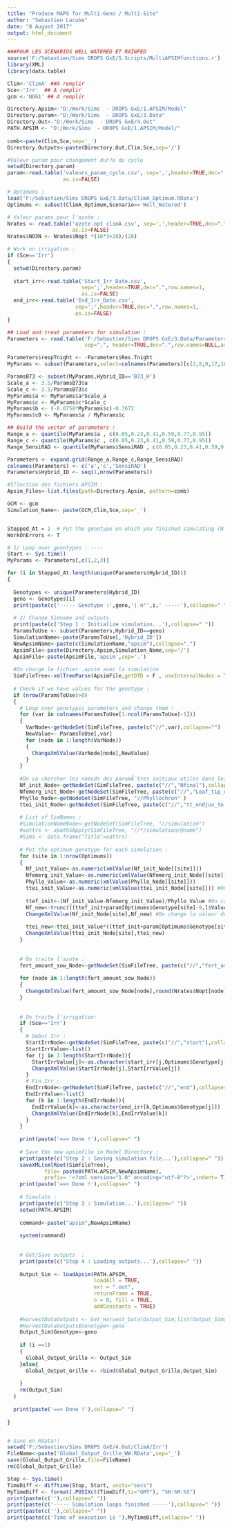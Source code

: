 ```yaml
---
title: "Produce MAPS for Multi-Geno / Multi-Site"
author: "Sebastien Lacube"
date: "8 August 2017"
output: html_document
---
```


```r


###POUR LES SCENARIOS WELL WATERED ET RAINFED
source('F:/Sebastien/Sims DROPS GxE/5.Scripts/MultiAPSIMfunctions.r')
library(XML)
library(data.table)

Clim<-'ClimA' ##A remplir
Sce<-'Irr'  ## A remplir
gcm <-'NOG1' ## A remplir

Directory.Apsim<-"D:/Work/Sims  - DROPS GxE/1.APSIM/Model"
Directory.param<-"D:/Work/Sims  - DROPS GxE/3.Data"
Directory.Out<-"D:/Work/Sims  - DROPS GxE/4.Out"
PATH.APSIM <- "D:/Work/Sims  - DROPS GxE/1.APSIM/Model/"
  
comb<-paste(Clim,Sce,sep='_')
Directory.Outputs<-paste(Directory.Out,Clim,Sce,sep='/')

#Valeur param pour changement dur?e du cycle
setwd(Directory.param)
param<-read.table('valeurs_param_cycle.csv', sep=',',header=TRUE,dec=".",row.names=NULL, 
                  as.is=FALSE)

# Optimums : 
load('F:/Sebastien/Sims DROPS GxE/3.Data/ClimA_Optimum.RData')
Optimums <- subset(ClimA_Optimum,Scenario=='Well_Watered')

# Valeur params pour l'azote : 
Nrates <- read.table('azote.opt climA.csv', sep=',',header=TRUE,dec=".",row.names=NULL, 
                     as.is=FALSE)
Nrates$NO3N <- Nrates$Nopt *(16*3+28)/(28)

# Work on irrigation :
if (Sce=='Irr')
{
  setwd(Directory.param)
  
  start_irr<-read.table('Start_Irr_Date.csv', 
                        sep=';',header=TRUE,dec=".",row.names=1, 
                        as.is=FALSE)
  end_irr<-read.table('End_Irr_Date.csv', 
                      sep=';',header=TRUE,dec=".",row.names=1, 
                      as.is=FALSE)
}

## Load and treat parameters for simulation :
Parameters <- read.table('F:/Sebastien/Sims DROPS GxE/3.Data/Parameters_DROPS_Panel_ForAPSIM.csv', 
                         sep=",", header=TRUE,dec=".",row.names=NULL,as.is=FALSE, fill=TRUE)

Parameters$respTnight <- -Parameters$Res.Tnight
MyParams <- subset(Parameters,select=colnames(Parameters)[c(2,8,9,17,16)])

ParamsB73 <- subset(MyParams,Hybrid_ID=='B73_H')
Scale_a <- 3.5/ParamsB73$a
Scale_c <- 3.5/ParamsB73$c
MyParams$a <- MyParams$a*Scale_a
MyParams$c <- MyParams$c*Scale_c
MyParams$b <- (-0.0758*MyParams$c)-0.3672
MyParams$c0 <- MyParams$a / MyParams$c

## Build the vector of parameters : 
Range_a <- quantile(MyParams$a , c(0.05,0.23,0.41,0.59,0.77,0.95)) 
Range_c <- quantile(MyParams$c , c(0.05,0.23,0.41,0.59,0.77,0.95)) 
Range_SensiRAD <- quantile(MyParams$SensiRAD , c(0.05,0.23,0.41,0.59,0.77,0.95)) 

Parameters <- expand.grid(Range_a,Range_c,Range_SensiRAD)
colnames(Parameters) <- c('a','c','SensiRAD')
Parameters$Hybrid_ID <- seq(1,nrow(Parameters))

#S?lection des fichiers APSIM :
Apsim_Files<-list.files(path=Directory.Apsim, pattern=comb)

GCM <- gcm  
Simulation_Name<- paste(GCM,Clim,Sce,sep='_')


Stopped_At = 1  # Put the genotype on which you finished simulating (Nf)! 
WorkOnErrors <- T

# 1/ Loop over genotypes : ----
Start <- Sys.time()
MyParams <- Parameters[,c(1,2,3)]

for (i in Stopped_At:length(unique(Parameters$Hybrid_ID)))
{
  
  Genotypes <- unique(Parameters$Hybrid_ID)
  geno <- Genotypes[i]
  print(paste(c('----- Genotype :',geno,'| n°',i,' -----'),collapse=" "))
  
  # 2/ Change Simname and outputs
  print(paste(c('Step 1 : Initialize simulation...'),collapse=" "))
  ParamsToUse <- subset(Parameters,Hybrid_ID==geno)
  SimulationName<-paste(ParamsToUse[,'Hybrid_ID'])
  NewApsimName<-paste(c(SimulationName,"apsim"),collapse=".")
  ApsimFile<-paste(Directory.Apsim,Simulation_Name,sep='/')
  ApsimFile<-paste(ApsimFile,'apsim',sep='.')
  
  #On charge le fichier .apsim avec la simulation
  SimFileTree<-xmlTreeParse(ApsimFile,getDTD = F , useInternalNodes = T)
  
  # CHeck if we have values for the genotype :
  if (nrow(ParamsToUse)>0)
  {
    # Loop over genotypic parameters and change them :
    for (var in colnames(ParamsToUse[1:ncol(ParamsToUse)-1]))
    {
      VarNode<-getNodeSet(SimFileTree, paste(c("//",var),collapse="") )
      NewValue<- ParamsToUse[,var]
      for (node in 1:length(VarNode))
      {
        ChangeXmlValue(VarNode[node],NewValue) 
      }
    }
    
    #On va chercher les noeuds des paramÃ¨tres initiaux utiles dans les calculs de la nouvelle valeur des paramÃ¨tres
    Nf_init_Node<-getNodeSet(SimFileTree, paste(c("//","Nfinal"),collapse="") )
    Nfemerg_init_Node<-getNodeSet(SimFileTree, paste(c("//","Leaf_tip_emerg"),collapse="") )
    Phyllo_Node<-getNodeSet(SimFileTree, "//Phyllochron" )
    ttei_init_Node<-getNodeSet(SimFileTree, paste(c("//","tt_endjuv_to_init"),collapse="") )
    
    # List of SimNames :
    #SimulationNameNode<-getNodeSet(SimFileTree, "//simulation")
    #xattrs <- xpathSApply(SimFileTree, "//*/simulation/@name")
    #Sims <- data.frame("Title"=xattrs)
    
    # Put the optimum genotype for each simulation :
    for (site in 1:nrow(Optimums))
    {
      Nf_init_Value<-as.numeric(xmlValue(Nf_init_Node[[site]]))
      Nfemerg_init_Value<-as.numeric(xmlValue(Nfemerg_init_Node[[site]]))
      Phyllo_Value<-as.numeric(xmlValue(Phyllo_Node[[site]]))
      ttei_init_Value<-as.numeric(xmlValue(ttei_init_Node[[site]])) #On rÃ©cupÃ¨re les valeurs initiales
      
      ttef_init<-(Nf_init_Value-Nfemerg_init_Value)/Phyllo_Value #On calcule le temps thermique entre Ã©mergence et flag initial
      Nf_new<-trunc(((ttef_init+param[Optimums$Genotype[site]-9,]$Value)*Phyllo_Value)+Nfemerg_init_Value) #On rajoute un tt en fonction de la durÃ©e du cycle voulue puis on calcule le NF final correspondant
      ChangeXmlValue(Nf_init_Node[site],Nf_new) #On change la valeur du NFfinal dans le xml
      
      ttei_new<-ttei_init_Value*((ttef_init+param[Optimums$Genotype[site]-9,]$Value)/ttef_init)#Idem pour le temps thermique entre endjuv et init
      ChangeXmlValue(ttei_init_Node[site],ttei_new)
    } 
    
    
    # On traite l'azote : 
    fert_amount_sow_Node<-getNodeSet(SimFileTree, paste(c("//","fert_amount_sow"),collapse="") )
    
    for (node in 1:length(fert_amount_sow_Node))
    {
      ChangeXmlValue(fert_amount_sow_Node[node],round(Nrates$Nopt[node],digits=0))
    }  
    
    
    # On traite l'irrigation:
    if (Sce=='Irr')
    {
      # Debut Irr :
      StartIrrNode<-getNodeSet(SimFileTree, paste(c("//","start"),collapse="") )
      StartIrrValue<-list()
      for (j in 1:length(StartIrrNode)){
        StartIrrValue[j]<-as.character(start_irr[j,Optimums$Genotype[j]])
        ChangeXmlValue(StartIrrNode[j],StartIrrValue[j])
      }
      # Fin Irr :
      EndIrrNode<-getNodeSet(SimFileTree, paste(c("//","end"),collapse=""))
      EndIrrValue<-list()
      for (k in 1:length(EndIrrNode)){
        EndIrrValue[k]<-as.character(end_irr[k,Optimums$Genotype[j]])
        ChangeXmlValue(EndIrrNode[k],EndIrrValue[k])
      }
    }
    
    print(paste('==> Done !'),collapse=" ")
    
    # Save the new apsimfile in Model Directory :
    print(paste(c('Step 2 : Saving simulation file...'),collapse=" "))
    saveXML(xmlRoot(SimFileTree), 
            file= paste0(PATH.APSIM,NewApsimName), 
            prefix= '<?xml version="1.0" encoding="utf-8"?>',indent= T)
    print(paste('==> Done !'),collapse=" ")
    
    # Simulate :
    print(paste(c('Step 3 : Simulation...'),collapse=" "))
    setwd(PATH.APSIM)
    
    command<-paste("apsim",NewApsimName)
    
    system(command)
    
    
    # Get/Save outputs  : 
    print(paste(c('Step 4 : Loading outputs...'),collapse=" "))
    
    Output_Sim <- loadApsim(PATH.APSIM, 
                            loadAll = TRUE, 
                            ext = ".out", 
                            returnFrame = TRUE, 
                            n = 0, fill = TRUE, 
                            addConstants = TRUE)
    
    #HarvestDataOutputs <- Get_Harvest_Data(Output_Sim,list(Output_Sim$Title,Output_Sim$year))
    #HarvestDataOutputs$Genotype<-geno
    Output_Sim$Genotype<-geno
    
    if (i ==1)
    {
      Global_Output_Grille <- Output_Sim
    }else{
      Global_Output_Grille <- rbind(Global_Output_Grille,Output_Sim)
      
    }
    rm(Output_Sim)
  }
  
  print(paste('==> Done !'),collapse=" ")  
  
}


# Save en Rdata!!
setwd('F:/Sebastien/Sims DROPS GxE/4.Out/ClimA/Irr')
FileName<-paste('Global_Output_Grille_WW.RData',sep='_')
save(Global_Output_Grille,file=FileName)
rm(Global_Output_Grille)

Stop <- Sys.time()
TimeDiff <- difftime(Stop, Start, units="secs")
MyTimeDiff <- format(.POSIXct(TimeDiff,tz="GMT"), "%H:%M:%S")
print(paste(c(''),collapse=" "))
print(paste(c('----- Simulation loops finished -----'),collapse=" "))
print(paste(c(''),collapse=" "))
print(paste(c('Time of execution is '),MyTimeDiff,collapse=" "))

```
